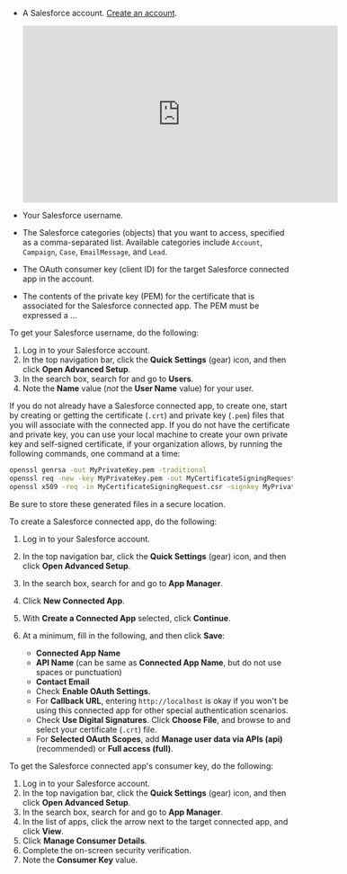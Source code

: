 - A Salesforce account. [Create an account](https://developer.salesforce.com/signup).

  <iframe
  width="560"
  height="315"
  src="https://www.youtube.com/embed/PIVPq2J1OMA"
  title="YouTube video player"
  frameborder="0"
  allow="accelerometer; autoplay; clipboard-write; encrypted-media; gyroscope; picture-in-picture"
  allowfullscreen
  ></iframe>

- Your Salesforce username.
- The Salesforce categories (objects) that you want to access, specified as a comma-separated list. Available categories include `Account`, `Campaign`, `Case`, `EmailMessage`, and `Lead`.
- The OAuth consumer key (client ID) for the target Salesforce connected app in the account. 
- The contents of the private key (PEM) for the certificate that is associated for the Salesforce connected app. The PEM must be expressed a 
  ...

To get your Salesforce username, do the following:

1. Log in to your Salesforce account.
2. In the top navigation bar, click the **Quick Settings** (gear) icon, and then click **Open Advanced Setup**.
3. In the search box, search for and go to **Users**.
4. Note the **Name** value (_not_ the **User Name** value) for your user.

If you do not already have a Salesforce connected app, to create one, start by creating or getting the certificate (`.crt`) and private key (`.pem`) files 
that you will associate with the connected app. If you do not have the certificate and private key, you can use your local machine to create your own 
private key and self-signed certificate, if your organization allows, by running the following commands, one command at a time:

```bash
openssl genrsa -out MyPrivateKey.pem -traditional
openssl req -new -key MyPrivateKey.pem -out MyCertificateSigningRequest.csr
openssl x509 -req -in MyCertificateSigningRequest.csr -signkey MyPrivateKey.pem -out MyCertificate.crt -days 365
```

Be sure to store these generated files in a secure location.

To create a Salesforce connected app, do the following:

1. Log in to your Salesforce account.
2. In the top navigation bar, click the **Quick Settings** (gear) icon, and then click **Open Advanced Setup**.
3. In the search box, search for and go to **App Manager**.
4. Click **New Connected App**.
5. With **Create a Connected App** selected, click **Continue**.
6. At a minimum, fill in the following, and then click **Save**:

   - **Connected App Name**
   - **API Name** (can be same as **Connected App Name**, but do not use spaces or punctuation)
   - **Contact Email**
   - Check **Enable OAuth Settings**.
   - For **Callback URL**, entering `http://localhost` is okay if you won't be using this connected app for other special authentication scenarios.
   - Check **Use Digital Signatures**. Click **Choose File**, and browse to and select your certificate (`.crt`) file.
   - For **Selected OAuth Scopes**, add **Manage user data via APIs (api)** (recommended) or **Full access (full)**.

To get the Salesforce connected app's consumer key, do the following:

1. Log in to your Salesforce account.
2. In the top navigation bar, click the **Quick Settings** (gear) icon, and then click **Open Advanced Setup**.
3. In the search box, search for and go to **App Manager**.
4. In the list of apps, click the arrow next to the target connected app, and click **View**.
5. Click **Manage Consumer Details**.
6. Complete the on-screen security verification.
7. Note the **Consumer Key** value.
  
